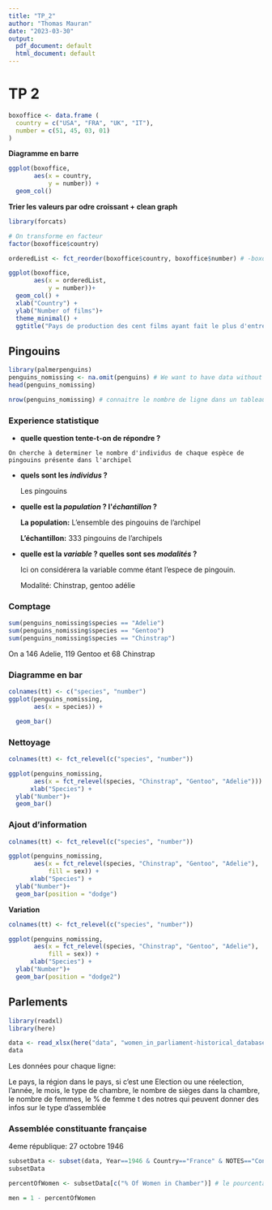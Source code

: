 ```yaml
---
title: "TP_2"
author: "Thomas Mauran"
date: "2023-03-30"
output:
  pdf_document: default
  html_document: default
---
```


# TP 2

```r
boxoffice <- data.frame (
  country = c("USA", "FRA", "UK", "IT"),
  number = c(51, 45, 03, 01)
)
```

**Diagramme en barre**

```r
ggplot(boxoffice,
       aes(x = country,
           y = number)) + 
  geom_col()
```

**Trier les valeurs par odre croissant + clean graph**

```r
library(forcats)

# On transforme en facteur
factor(boxoffice$country)

orderedList <- fct_reorder(boxoffice$country, boxoffice$number) # -boxoffice$number => décroissant

ggplot(boxoffice,
       aes(x = orderedList,
           y = number))+
  geom_col() +
  xlab("Country") +
  ylab("Number of films")+ 
  theme_minimal() +
  ggtitle("Pays de production des cent films ayant fait le plus d'entrées au cinéma en France depuis 1930")
```

## Pingouins

```r
library(palmerpenguins)
penguins_nomissing <- na.omit(penguins) # We want to have data without missing lines
head(penguins_nomissing)

nrow(penguins_nomissing) # connaitre le nombre de ligne dans un tableau 
```

### **Experience statistique**

-    **quelle question tente-t-on de répondre ?**

    On cherche à determiner le nombre d'individus de chaque espèce de pingouins présente dans l'archipel

-   **quels sont les *individus* ?**

    Les pingouins

-   **quelle est la *population* ? l\'*échantillon* ?**

    **La population:** L'ensemble des pingouins de l'archipel

    **L'échantillon:** 333 pingouins de l'archipels

-   **quelle est la *variable* ? quelles sont ses
    *modalités* ?**

    Ici on considérera la variable comme étant l'espece de pingouin.

    Modalité: Chinstrap, gentoo adélie

### Comptage

```r
sum(penguins_nomissing$species == "Adelie")
sum(penguins_nomissing$species == "Gentoo")
sum(penguins_nomissing$species == "Chinstrap")
```

On a 146 Adelie, 119 Gentoo et 68 Chinstrap

### Diagramme en bar

```r
colnames(tt) <- c("species", "number")
ggplot(penguins_nomissing,
       aes(x = species)) +

  geom_bar()
```

### Nettoyage

```r
colnames(tt) <- fct_relevel(c("species", "number"))

ggplot(penguins_nomissing,
       aes(x = fct_relevel(species, "Chinstrap", "Gentoo", "Adelie"))) +
      xlab("Species") +
  ylab("Number")+ 
  geom_bar() 

```

### Ajout d'information

```r
colnames(tt) <- fct_relevel(c("species", "number"))

ggplot(penguins_nomissing,
       aes(x = fct_relevel(species, "Chinstrap", "Gentoo", "Adelie"),
           fill = sex)) +
      xlab("Species") +
  ylab("Number")+ 
  geom_bar(position = "dodge") 
```

**Variation**

```r
colnames(tt) <- fct_relevel(c("species", "number"))

ggplot(penguins_nomissing,
       aes(x = fct_relevel(species, "Chinstrap", "Gentoo", "Adelie"),
           fill = sex)) +
      xlab("Species") +
  ylab("Number")+ 
  geom_bar(position = "dodge2") 
```

## Parlements

```r
library(readxl)
library(here)

data <- read_xlsx(here("data", "women_in_parliament-historical_database-1945_to_2018.xlsx"))
data
```

Les données pour chaque ligne:

Le pays, la région dans le pays, si c'est une Election ou une réelection, l'année, le mois, le type de chambre, le nombre de sièges dans la chambre, le nombre de femmes, le % de femme t des notres qui peuvent donner des infos sur le type d'assemblée

### Assemblée constituante française 

4eme république: 27 octobre 1946

```r
subsetData <- subset(data, Year==1946 & Country=="France" & NOTES=="Constitutional Assembly")
subsetData

percentOfWomen <- subsetData[c("% Of Women in Chamber")] # le pourcentage de femmes

men = 1 - percentOfWomen
```
